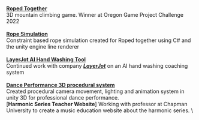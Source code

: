 \
[**Roped Together**](/projects/RopedTogether)\
3D mountain climbing game. Winner at Oregon Game Project Challenge 2022\
\
[**Rope Simulation**](/projects/RopeSim)\
Constraint based rope simulation created for Roped together using C# and the unity engine line renderer\
\
[**LayerJot AI Hand Washing Tool**](/projects/LayerJot)\
Continued work with company [***LayerJot***](https://www.layerjot.com/) on an AI hand washing coaching system\
\
[**Dance Performance 3D procedural system**](/projects/Dance)\
Created procedural camera movement, lighting and animation system in unity 3D for professional dance performance.
\
[**Harmonic Series Teacher Website**]
Working with professor at Chapman University to create a music education website about the harmonic series.
\